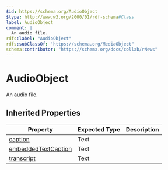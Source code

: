 ```yaml
---
$id: https://schema.org/AudioObject
$type: http://www.w3.org/2000/01/rdf-schema#Class
label: AudioObject
comment: |
  An audio file.
rdfs:label: "AudioObject"
rdfs:subClassOf: "https://schema.org/MediaObject"
schema:contributor: "https://schema.org/docs/collab/rNews"
---
```


# AudioObject

An audio file.

## Inherited Properties

| Property | Expected Type | Description |
| --- | --- | --- |
| [caption](https://schema.org/caption) | Text |  |
| [embeddedTextCaption](https://schema.org/embeddedTextCaption) | Text |  |
| [transcript](https://schema.org/transcript) | Text |  |
